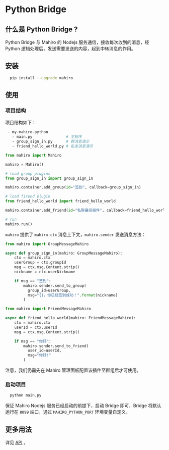 
# Python Bridge

## 什么是 Python Bridge ?

Python Bridge 与 Mahiro 的 Nodejs 服务通信，接收每次收到的消息，经 Python 逻辑处理后，发送需要发送的内容，起到中转消息的作用。

## 安装

```bash
  pip install --upgrade mahiro
```

## 使用

### 项目结构

项目结构如下：

```bash
 - my-mahiro-python
   - main.py               # 主程序
   - group_sign_in.py      # 群消息演示
   - friend_hello_world.py # 私发消息演示
```

```python filename="main.py"
from mahiro import Mahiro

mahiro = Mahiro()

# load group plugins
from group_sign_in import group_sign_in

mahiro.container.add_group(id="签到", callback=group_sign_in)

# load firend plugin
from friend_hello_world import friend_hello_world

mahiro.container.add_friend(id="私聊最简插件", callback=friend_hello_world)

# run
mahiro.run()
```

`mahiro` 提供了 `mahiro.ctx` 消息上下文，`mahiro.sender` 发送消息方法：

```python filename="group_sign_in.py"
from mahiro import GroupMessageMahiro

async def group_sign_in(mahiro: GroupMessageMahiro):
    ctx = mahiro.ctx
    userGroup = ctx.groupId
    msg = ctx.msg.Content.strip()
    nickname = ctx.userNickname

    if msg == "签到":
        mahiro.sender.send_to_group(
          group_id=userGroup,
          msg="{}，你已经签到成功！".format(nickname)
        )
```

```python filename="friend_hello_world.py"
from mahiro import FriendMessageMahiro

async def friend_hello_world(mahiro: FriendMessageMahiro):
    ctx = mahiro.ctx
    userId = ctx.userId
    msg = ctx.msg.Content.strip()

    if msg == "你好":
        mahiro.sender.send_to_friend(
          user_id=userId,
          msg="你好!"
        )
```

注意，我们仍需先在 Mahiro 管理面板配置该插件至群组后才可使用。

### 启动项目

```bash
  python main.py
```

保证 Mahiro Nodejs 服务已经启动的前提下，启动 Bridge 即可，Bridge 将默认运行在 `8099` 端口，通过 `MAHIRO_PYTHON_PORT` 环境变量自定义。

## 更多用法

详见 [API](./api) 。

